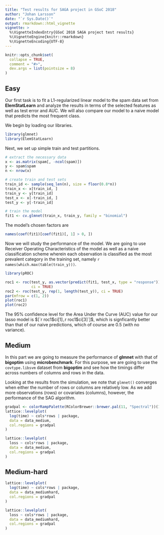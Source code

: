 ```yaml
---
title: "Test results for SAGA project in GSoC 2018"
author: "Johan Larsson"
date: "`r Sys.Date()`"
output: rmarkdown::html_vignette
vignette: >
  %\VignetteIndexEntry{GSoC 2018 SAGA project test results}
  %\VignetteEngine{knitr::rmarkdown}
  %\VignetteEncoding{UTF-8}
---
```


```r
knitr::opts_chunk$set(
  collapse = TRUE,
  comment = "#>",
  dev.args = list(pointsize = 8)
)
```

## Easy

Our first task is to fit a L1-regularized linear model to the spam data set
from **ElemStatLearn** and analyze the results in terms of the selected
features as well as test error and AUC. We will also compare our model to a
naive model that predicts the most frequent class.

We begin by loading our libraries.

```r
library(glmnet)
library(ElemStatLearn)
```

Next, we set up simple train and test partitions.

```r
# extract the necessary data
x <- as.matrix(spam[, -ncol(spam)])
y <- spam$spam
n <- nrow(x)

# create train and test sets
train_id <- sample(seq_len(n), size = floor(0.8*n))
train_x <- x[train_id, ]
train_y <- y[train_id]
test_x <- x[-train_id, ]
test_y <- y[-train_id]

# train the model
fit1 <- cv.glmnet(train_x, train_y, family = "binomial")
```

The model's chosen factors are

```r
names(coef(fit1)[coef(fit1)[, 1] > 0, ])
```

Now we will study the performance of the model. We are going to use 
Receiver Operating Characteristics of the model as well as a 
naive classification scheme wherein each observation is classified
as the most prevalent category in the training set, namely
``r names(which.max(table(train_y)))``.

```r
library(pROC)

roc1 <- roc(test_y, as.vector(predict(fit1, test_x, type = "response")),
            ci = TRUE)
roc2 <- roc(test_y, rep(1, length(test_y)), ci = TRUE)
par(mfrow = c(1, 2))
plot(roc1)
plot(roc2)
```

The 95% confidence level for the Area Under the Curve (AUC) value for our
lasso model is $[`r roc1$ci[1]`, `r roc1$ci[3]`]$, which
is signficantly better than that of our naive predictions, which of course
are 0.5 (with no variance).

## Medium

In this part we are going to measure the performance of **glmnet** with
that of **bigoptim** using **microbenchmark**. For this purpose,
we are going to use the `covtype.libsvm` dataset from **bigoptim**
and see how the timings differ across numbers of columns and rows in the
data.


Looking at the results from the simulation, we note that `glmnet()`
converges when either the number of rows or columns are relatively low.
As we add more observations (rows) or covariates (columns), however,
the performance of the SAG algorithm.

```r
gradpal <- colorRampPalette(RColorBrewer::brewer.pal(11, "Spectral"))(100)
lattice::levelplot(
  log(time) ~ cols*rows | package, 
  data = data_medium,
  col.regions = gradpal
)
```

```r
lattice::levelplot(
  loss ~ cols*rows | package,
  data = data_medium,
  col.regions = gradpal
)
```


## Medium-hard


```r
lattice::levelplot(
  log(time) ~ cols*rows | package, 
  data = data_mediumhard,
  col.regions = gradpal
)
```

```r
lattice::levelplot(
  loss ~ cols*rows | package,
  data = data_mediumhard,
  col.regions = gradpal
)
```

